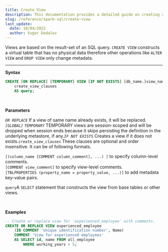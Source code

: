 ```yaml
---
title: Create View
description: This documentation provides a detailed guide on creating a view using Apache Spark SQL, facilitating a clear understanding of the process.
slug: /reference/spark-sql/create-view
last_update:
  date: 10/04/2022
  author: Vugar Dadalov
---
```


Views are based on the result-set of an SQL query. `CREATE VIEW` constructs a virtual table that has no physical data therefore other operations like `ALTER VIEW` and `DROP VIEW` only change metadata.

---

**Syntax**

```sql
CREATE [OR REPLACE] [TEMPORARY] VIEW [IF NOT EXISTS] [db_name.]view_name
    create_view_clauses
    AS query;
```

<br />

**Parameters**

_`OR REPLACE`_ If a view of same name already exists, it will be replaced._`[GLOBAL]` `TEMPORARY`_ TEMPORARY views are session-scoped and will be dropped when session ends because it skips persisting the definition in the underlying metastore, if any._`IF NOT EXISTS`_ Creates a view if it does not exists._`create_view_clauses`_ These clauses are optional and order insensitive. It can be of following formats.

`[(column_name [COMMENT column_comment], ...) ]` to specify column-level comments.  
`[COMMENT view_comment]` to specify view-level comments.  
`[TBLPROPERTIES (property_name = property_value, ...)]` to add metadata key-value pairs.

`query`A `SELECT` statement that constructs the view from base tables or other views.

<br />

**Examples**

```sql
-- Create or replace view for `experienced_employee` with comments.
CREATE OR REPLACE VIEW experienced_employee
    (ID COMMENT 'Unique identification number', Name)
    COMMENT 'View for experienced employees'
    AS SELECT id, name FROM all_employee
        WHERE working_years > 5;
```
